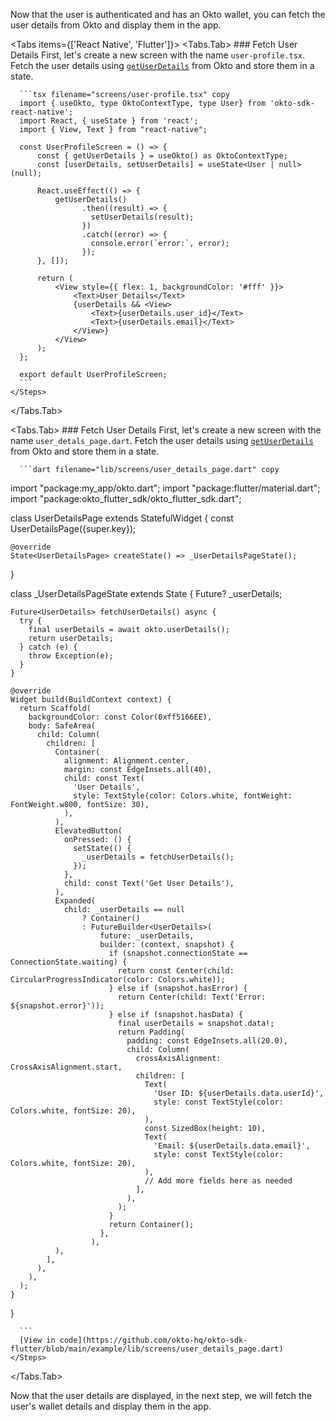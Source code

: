 
Now that the user is authenticated and has an Okto wallet, you can fetch the user details from Okto and display them in the app.

<Tabs items={['React Native', 'Flutter']}>
  <Tabs.Tab>
    <Steps>
      ### Fetch User Details
      First, let's create a new screen with the name `user-profile.tsx`. Fetch the user details using [`getUserDetails`](/sdk-reference/react-native/getUserDetails) from Okto and store them in a state.

      ```tsx filename="screens/user-profile.tsx" copy
      import { useOkto, type OktoContextType, type User} from 'okto-sdk-react-native';
      import React, { useState } from 'react';
      import { View, Text } from "react-native";

      const UserProfileScreen = () => {
          const { getUserDetails } = useOkto() as OktoContextType;
          const [userDetails, setUserDetails] = useState<User | null>(null);

          React.useEffect(() => {
              getUserDetails()
                    .then((result) => {
                      setUserDetails(result);
                    })
                    .catch((error) => {
                      console.error(`error:`, error);
                    });
          }, []);

          return (
              <View style={{ flex: 1, backgroundColor: '#fff' }}>
                  <Text>User Details</Text>
                  {userDetails && <View>
                      <Text>{userDetails.user_id}</Text>
                      <Text>{userDetails.email}</Text>
                  </View>}
              </View>
          );
      };

      export default UserProfileScreen;
      ```
    </Steps>

  </Tabs.Tab>

  <Tabs.Tab>
    <Steps>
      ### Fetch User Details
      First, let's create a new screen with the name `user_detals_page.dart`. Fetch the user details using [`getUserDetails`](/sdk-reference/flutter/getUserDetails) from Okto and store them in a state.

      ```dart filename="lib/screens/user_details_page.dart" copy

import "package:my_app/okto.dart";
import "package:flutter/material.dart";
import "package:okto_flutter_sdk/okto_flutter_sdk.dart";

class UserDetailsPage extends StatefulWidget {
const UserDetailsPage({super.key});

    @override
    State<UserDetailsPage> createState() => _UserDetailsPageState();

}

class _UserDetailsPageState extends State<UserDetailsPage> {
Future<UserDetails>? \_userDetails;

    Future<UserDetails> fetchUserDetails() async {
      try {
        final userDetails = await okto.userDetails();
        return userDetails;
      } catch (e) {
        throw Exception(e);
      }
    }

    @override
    Widget build(BuildContext context) {
      return Scaffold(
        backgroundColor: const Color(0xff5166EE),
        body: SafeArea(
          child: Column(
            children: [
              Container(
                alignment: Alignment.center,
                margin: const EdgeInsets.all(40),
                child: const Text(
                  'User Details',
                  style: TextStyle(color: Colors.white, fontWeight: FontWeight.w800, fontSize: 30),
                ),
              ),
              ElevatedButton(
                onPressed: () {
                  setState(() {
                    _userDetails = fetchUserDetails();
                  });
                },
                child: const Text('Get User Details'),
              ),
              Expanded(
                child: _userDetails == null
                    ? Container()
                    : FutureBuilder<UserDetails>(
                        future: _userDetails,
                        builder: (context, snapshot) {
                          if (snapshot.connectionState == ConnectionState.waiting) {
                            return const Center(child: CircularProgressIndicator(color: Colors.white));
                          } else if (snapshot.hasError) {
                            return Center(child: Text('Error: ${snapshot.error}'));
                          } else if (snapshot.hasData) {
                            final userDetails = snapshot.data!;
                            return Padding(
                              padding: const EdgeInsets.all(20.0),
                              child: Column(
                                crossAxisAlignment: CrossAxisAlignment.start,
                                children: [
                                  Text(
                                    'User ID: ${userDetails.data.userId}',
                                    style: const TextStyle(color: Colors.white, fontSize: 20),
                                  ),
                                  const SizedBox(height: 10),
                                  Text(
                                    'Email: ${userDetails.data.email}',
                                    style: const TextStyle(color: Colors.white, fontSize: 20),
                                  ),
                                  // Add more fields here as needed
                                ],
                              ),
                            );
                          }
                          return Container();
                        },
                      ),
              ),
            ],
          ),
        ),
      );
    }

}

      ```
      [View in code](https://github.com/okto-hq/okto-sdk-flutter/blob/main/example/lib/screens/user_details_page.dart)
    </Steps>

  </Tabs.Tab>
</Tabs>

Now that the user details are displayed, in the next step, we will fetch the user's wallet details and display them in the app.
